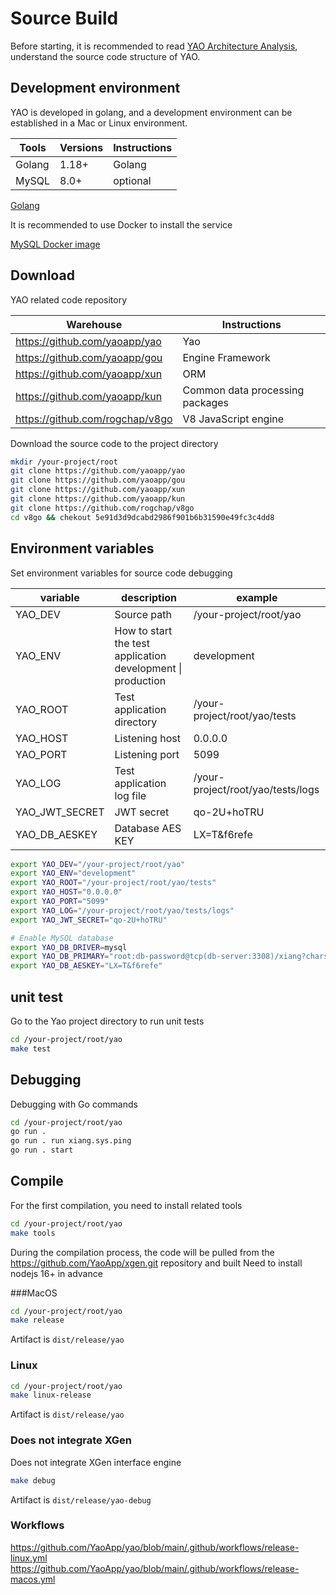 # Source Build

Before starting, it is recommended to read [YAO Architecture Analysis](../Introduction/Yao%20Architecture%20Analysis), understand the source code structure of YAO.

## Development environment

YAO is developed in golang, and a development environment can be established in a Mac or Linux environment.

| Tools  | Versions | Instructions |
| ------ | -------- | ------------ |
| Golang | 1.18+    | Golang       |
| MySQL  | 8.0+     | optional     |

[Golang](https://go.dev/learn/)

It is recommended to use Docker to install the service

[MySQL Docker image](https://hub.docker.com/layers/mysql/library/mysql/8.0.26/images/sha256-882e55f40d61034a2bb8a1abab1353571ad2a33866f382350788eb34740528b5?context=explore)

## Download

YAO related code repository

| Warehouse                       | Instructions                    |
| ------------------------------- | ------------------------------- |
| https://github.com/yaoapp/yao   | Yao                             |
| https://github.com/yaoapp/gou   | Engine Framework                |
| https://github.com/yaoapp/xun   | ORM                             |
| https://github.com/yaoapp/kun   | Common data processing packages |
| https://github.com/rogchap/v8go | V8 JavaScript engine            |

Download the source code to the project directory

```bash
mkdir /your-project/root
git clone https://github.com/yaoapp/yao
git clone https://github.com/yaoapp/gou
git clone https://github.com/yaoapp/xun
git clone https://github.com/yaoapp/kun
git clone https://github.com/rogchap/v8go
cd v8go && chekout 5e91d3d9dcabd2986f901b6b31590e49fc3c4dd8
```

## Environment variables

Set environment variables for source code debugging

| variable       | description                                                 | example                           |
| -------------- | ----------------------------------------------------------- | --------------------------------- |
| YAO_DEV        | Source path                                                 | /your-project/root/yao            |
| YAO_ENV        | How to start the test application development \| production | development                       |
| YAO_ROOT       | Test application directory                                  | /your-project/root/yao/tests      |
| YAO_HOST       | Listening host                                              | 0.0.0.0                           |
| YAO_PORT       | Listening port                                              | 5099                              |
| YAO_LOG        | Test application log file                                   | /your-project/root/yao/tests/logs |
| YAO_JWT_SECRET | JWT secret                                                  | qo-2U+hoTRU                       |
| YAO_DB_AESKEY  | Database AES KEY                                            | LX=T&f6refe                       |

```bash
export YAO_DEV="/your-project/root/yao"
export YAO_ENV="development"
export YAO_ROOT="/your-project/root/yao/tests"
export YAO_HOST="0.0.0.0"
export YAO_PORT="5099"
export YAO_LOG="/your-project/root/yao/tests/logs"
export YAO_JWT_SECRET="qo-2U+hoTRU"

# Enable MySQL database
export YAO_DB_DRIVER=mysql
export YAO_DB_PRIMARY="root:db-password@tcp(db-server:3308)/xiang?charset=utf8mb4&parseTime=True&loc=Local"
export YAO_DB_AESKEY="LX=T&f6refe"

```

## unit test

Go to the Yao project directory to run unit tests

```bash
cd /your-project/root/yao
make test
```

## Debugging

Debugging with Go commands

```bash
cd /your-project/root/yao
go run .
go run . run xiang.sys.ping
go run . start
```

## Compile

For the first compilation, you need to install related tools

```bash
cd /your-project/root/yao
make tools
```

During the compilation process, the code will be pulled from the https://github.com/YaoApp/xgen.git repository and built
Need to install nodejs 16+ in advance

###MacOS

```bash
cd /your-project/root/yao
make release
```

Artifact is `dist/release/yao`

### Linux

```bash
cd /your-project/root/yao
make linux-release
```

Artifact is `dist/release/yao`

### Does not integrate XGen

Does not integrate XGen interface engine

```bash
make debug
```

Artifact is `dist/release/yao-debug`

### Workflows

https://github.com/YaoApp/yao/blob/main/.github/workflows/release-linux.yml
https://github.com/YaoApp/yao/blob/main/.github/workflows/release-macos.yml

<Div style={{ display: "flex", justifyContent: "space-between" }}>
  <Link type="prev" title="Write Widget" link="Expert/Write Widget"></Link>
  <Link type="next" title="ENV" link="Expert/ENV"></Link>
</Div>
